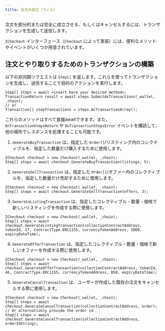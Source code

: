```yaml
---
title: 注文の成立（フィル）
---
```


注文を部分的または完全に成立させる、もしくはキャンセルするには、トランザクションを生成して送信します。

`ICheckout` インターフェース（`Checkout` によって実装）には、便利なメソッドやイベントがいくつか用意されています。

## 注文とやり取りするためのトランザクションの構築
以下の非同期リクエストは `Step[]` を返します。これらを使ってトランザクションを生成し、送信することで目的のアクションを実行します。

```
Step[] steps = await <insert here your desired method>;
TransactionReturn result = await steps.SubmitAsTransactions(_wallet, _chain);
// or 
Transaction[] stepTransactions = steps.AsTransactionArray();
```

これらのメソッドはすべて直接awaitできます。また、`OnTransactionStepsReturn` や `OnTransactionStepsError` イベントを購読して、他の場所でレスポンスを処理することも可能です。
1. `GenerateBuyTransaction` は、指定した `Order[]`/リスティング内のコレクティブルを、指定した数量だけ購入するために使用します。

```
ICheckout checkout = new Checkout(_wallet, _chain);
Step[] steps = await checkout.GenerateBuyTransaction(listings, 5);
```

2. `GenerateSellTransaction` は、指定した `Order[]`/オファー内のコレクティブルを、指定した数量だけ売却するために使用します。

```
ICheckout checkout = new Checkout(_wallet, _chain);
Step[] steps = await checkout.GenerateSellTransaction(offers, 3);
```

3. `GenerateListingTransaction` は、指定したコレクティブル・数量・価格で新しいリスティングを作成する際に使用します。

```
ICheckout checkout = new Checkout(_wallet, _chain);
Step[] steps = await checkout.GenerateListingTransaction(collectionContractAddress, tokenId, 17, ContractType.ERC1155, currencyTokenAddress, 1000, expiryDateTime);
```

4. `GenerateOfferTransaction` は、指定したコレクティブル・数量・価格で新しいオファーを作成する際に使用します。

```
ICheckout checkout = new Checkout(_wallet, _chain);
Step[] steps = await checkout.GenerateOfferTransaction(collectionContractAddress, tokenId, 46, ContractType.ERC1155, currencyTokenAddress, 850, expiryDateTime);
```

5. `GenerateCancelTransaction` は、ユーザーが作成した既存の注文をキャンセルする際に使用します。

```
ICheckout checkout = new Checkout(_wallet, _chain);
Step[] steps = await checkout.GenerateCancelTransaction(collectionContractAddress, order);
// Or alternatively provide the order id 
Step[] steps = await checkout.GenerateCancelTransaction(collectionContractAddress, orderIdString);
```